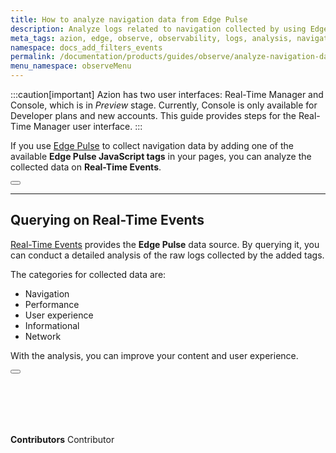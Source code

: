 ```yaml
---
title: How to analyze navigation data from Edge Pulse
description: Analyze logs related to navigation collected by using Edge Pulse.
meta_tags: azion, edge, observe, observability, logs, analysis, navigation, user experience
namespace: docs_add_filters_events
permalink: /documentation/products/guides/observe/analyze-navigation-data/
menu_namespace: observeMenu
---
```



:::caution[important]
Azion has two user interfaces: Real-Time Manager and Console, which is in *Preview* stage. Currently, Console is only available for Developer plans and new accounts. This guide provides steps for the Real-Time Manager user interface.
:::

If you use [Edge Pulse](/en/documentation/products/observe/edge-pulse/) to collect navigation data by adding one of the available **Edge Pulse JavaScript tags** in your pages, you can analyze the collected data on **Real-Time Events**.

<Button href="/en/documentation/products/observe/edge-pulse/#edge-pulse-javascript-tag" text="go to javascript tag reference" variant="secondary"></Button>

---

## Querying on Real-Time Events

[Real-Time Events](/en/documentation/products/observe/analyze-logs/) provides the **Edge Pulse** data source. By querying it, you can conduct a detailed analysis of the raw logs collected by the added tags.

The categories for collected data are:

- Navigation
- Performance
- User experience
- Informational
- Network

With the analysis, you can improve your content and user experience.

<Button href="/en/documentation/products/observe/real-time-events/#edge-pulse" text="go to variables list" variant="secondary"></Button>

<br /><br />
---


**Contributors** <ContributorList>Contributor</ContributorList>